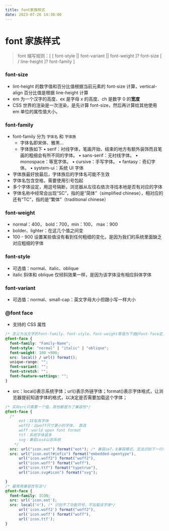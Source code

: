 ```yaml
---
title: font家族样式
date: 2023-07-26 14:30:00
---
```


# font 家族样式

> font 缩写规则：[ [ font-style || font-variant || font-weight ]? font-size [ / line-height ]? font-family ]

### font-size

- lint-height 的数字值和百分比值根据当前元素的 font-size 计算，vertical-align 百分比值是根据 line-height 计算
- em 为一个汉字的高度、ex 是字母 x 的高度、ch 是数字 0 的**宽度**
- CSS 世界的渲染是一次渲染，是先计算 font-size，然后再计算给其他使用 em 单位的属性值大小。

### font-family

- font-family 分为 `字体名` 和 `字体族`
  - 字体名即宋体、雅黑...
  - 字体族如下
    • serif：衬线字体，笔画开始、结束的地方有额外装饰而且笔画的粗细会有所不同的字体。
    • sans-serif：无衬线字体。
    • monospace：等宽字体。
    • cursive：手写字体。
    • fantasy：奇幻字体。
    • system-ui：系统 UI 字体
- 字体族最好放最后，字体族后的字体名可能不生效
- 字体名包含空格，需要使用引号包起
- 多个字体设定，用逗号隔断，浏览器从左往右依次寻找本地是否有对应的字体
- 字体名称中经常会出现“SC”，指的是“简体”（simplified chinese），相对应的还有“TC”，指的是“繁体”（traditional chinese）

### font-weight

- normal：400， bold：700，min：100， max：900
- bolder、lighter：在这几个值之间变
- 100 - 900 设置某些值没有看到任何粗细的变化，是因为我们的系统里面缺乏对应粗细的字体

### font-style

- 可选值：normal、italic、oblique
- italic 斜体和 oblique 仅倾斜效果一样，是因为该字体没有相应斜体字体

### font-variant

- 可选值：normal、small-cap：英文字母大小但跟小写一样大小

### @font face

- 支持的 CSS 属性

```css
/* 含义为当文字的font-family、font-style、font-weight等值为下面@font-face定义的值时，使用src中定义的字体集 */
@font-face {
  font-family: "Family-Name";
  font-style: "normal" | "italic" | "oblique";
  font-weight: 100 ~900;
  src: local() / url() format();
  unique-range: "";
  font-variant: "";
  font-stretch: "";
  font-feature-settings: "";
}
```

- src：local()表示系统字体；url()表示外链字体；format()表示字体格式，让浏览器提前知道字体的格式，以决定是否需要加载这个字体；
```css
/* 实际src只需要一个值，其他都是为了兼容性*/
@font-face {
  /* 
      eot：IE私有字体 
      woff2：比woff尺寸更小的字体， 首选
      woff：world open font format
      ttf：系统字体居多
      svg：兼容ios4以前系统
    */
  src: url("icon.eot") format("eot"); /* 兼容ie7、8兼容模式，无法识别下一行中的问号?*/
  src: url("icon.eot?#iefix") format("embedded-opentype"),
      url("icon.woff2") format("woff2"), 
      url("icon.woff") format("woff"), 
      url("icon.ttf") format("typetrue"),  
      url("icon.svg#icon") format("svg");

}
/* 最常用兼容性写法*/
@font-face {
  font-family: ICON;
  src: url('icon.eot');
  src: local('☺'), /* 识别不了功能符号，不加载该字体*/
      url('icon.woff2') format("woff2"), 
      url('icon.woff') format("woff"), 
      url('icon.ttf');
} 
```
